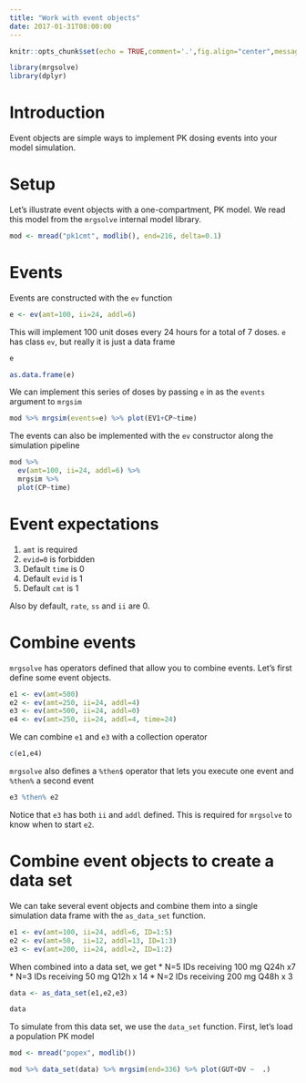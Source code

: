 ```yaml
---
title: "Work with event objects"
date: 2017-01-31T08:00:00
---
```



```r
knitr::opts_chunk$set(echo = TRUE,comment='.',fig.align="center",message=FALSE,cache=TRUE, autodep=TRUE)
```

```r
library(mrgsolve)
library(dplyr)
```


# Introduction

Event objects are simple ways to implement PK dosing events into your model simulation.  

# Setup
Let's illustrate event objects with a one-compartment, PK model.  We read this model from the `mrgsolve` internal model library.
```r
mod <- mread("pk1cmt", modlib(), end=216, delta=0.1)
```

# Events

Events are constructed with the `ev` function

```r
e <- ev(amt=100, ii=24, addl=6)
```

This will implement 100 unit doses every 24 hours for a total of 7 doses.  `e` has class `ev`, but really it 
is just a data frame

```r
e
```

```r
as.data.frame(e)
```

We can implement this series of doses by passing `e` in as the `events` argument to `mrgsim`
```r
mod %>% mrgsim(events=e) %>% plot(EV1+CP~time)
```


The events can also be implemented with the `ev` constructor along the simulation pipeline
```r
mod %>%
  ev(amt=100, ii=24, addl=6) %>%
  mrgsim %>% 
  plot(CP~time)
```


# Event expectations

1. `amt` is required
1. `evid=0` is forbidden
1. Default `time` is 0
1. Default `evid` is 1
1. Default `cmt` is 1

Also by default, `rate`, `ss` and `ii` are 0.


# Combine events

`mrgsolve` has operators defined that allow you to combine events.  Let's first define some event objects.

```r
e1 <- ev(amt=500)
e2 <- ev(amt=250, ii=24, addl=4)
e3 <- ev(amt=500, ii=24, addl=0)
e4 <- ev(amt=250, ii=24, addl=4, time=24)
```


We can combine `e1` and `e3` with a collection operator

```r
c(e1,e4)
```

`mrgsolve` also defines a `%then$` operator that lets you execute one event and `%then%` a second event
```r
e3 %then% e2
```

Notice that `e3` has both `ii` and `addl` defined.  This is required for `mrgsolve` to know when to start `e2`.


# Combine event objects to create a data set

We can take several event objects and combine them into a single simulation data frame with the `as_data_set` function.

```r
e1 <- ev(amt=100, ii=24, addl=6, ID=1:5)
e2 <- ev(amt=50,  ii=12, addl=13, ID=1:3)
e3 <- ev(amt=200, ii=24, addl=2, ID=1:2)
```

When combined into a data set, we get 
* N=5 IDs receiving 100 mg Q24h x7 
* N=3 IDs receiving 50  mg Q12h x 14
* N=2 IDs receiving 200 mg Q48h x 3

```r
data <- as_data_set(e1,e2,e3)

data
```

To simulate from this data set, we use the `data_set` function.  First, let's load a population PK model

```r
mod <- mread("popex", modlib())
```
```r
mod %>% data_set(data) %>% mrgsim(end=336) %>% plot(GUT+DV ~  .)
```















